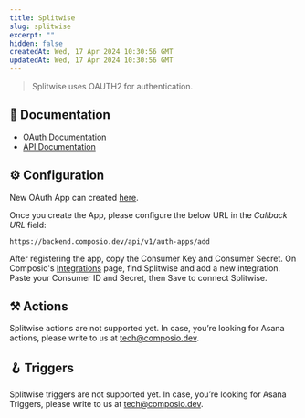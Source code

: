 ```yaml
---
title: Splitwise
slug: splitwise
excerpt: ""
hidden: false
createdAt: Wed, 17 Apr 2024 10:30:56 GMT
updatedAt: Wed, 17 Apr 2024 10:30:56 GMT
--- 
```

> Splitwise uses OAUTH2 for authentication.
## 📔 Documentation

- [OAuth Documentation](https://dev.splitwise.com/#section/Authentication)
- [API Documentation](https://dev.splitwise.com/)

## ⚙️ Configuration

<Tip>New OAuth App can created [here](https://secure.splitwise.com/apps/new).</Tip>

Once you create the App, please configure the below URL in the _Callback URL_ field:


```
https://backend.composio.dev/api/v1/auth-apps/add
```

After registering the app, copy the Consumer Key and Consumer Secret. On Composio's [Integrations](https://app.composio.dev/apps) page, find Splitwise and add a new integration. Paste your Consumer ID and Secret, then Save to connect Splitwise.


## ⚒️ Actions

Splitwise actions are not supported yet. In case, you’re looking for Asana actions, please write to us at tech@composio.dev.

## 🪝 Triggers

Splitwise triggers are not supported yet. In case, you’re looking for Asana Triggers, please write to us at tech@composio.dev.
